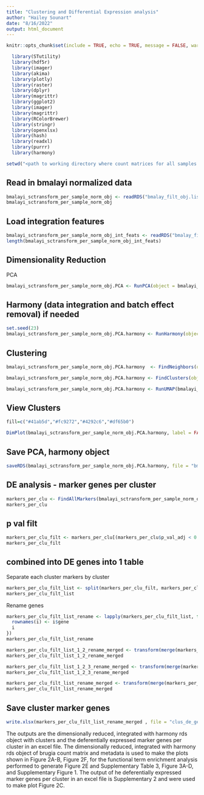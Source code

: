 ```yaml
---
title: "Clustering and Differential Expression analysis"
author: "Hailey Sounart"
date: "8/16/2022"
output: html_document
---
```


```r
knitr::opts_chunk$set(include = TRUE, echo = TRUE, message = FALSE, warning =FALSE)
```

```r
  library(STutility)
  library(hdf5r)
  library(imager)
  library(akima)
  library(plotly)
  library(raster)
  library(dplyr)
  library(magrittr)
  library(ggplot2)
  library(imager) 
  library(magrittr)
  library(RColorBrewer)
  library(stringr)
  library(openxlsx)
  library(hash)
  library(readxl)
  library(purrr)
  library(harmony)
```

```r

setwd("<path to working directory where count matrices for all samples reside>")
``` 

## Read in bmalayi normalized data

``` r

bmalayi_sctransform_per_sample_norm_obj <- readRDS("bmalay_filt_obj.list.nfeat.merged.rds")
bmalayi_sctransform_per_sample_norm_obj

```

## Load integration features
``` r

bmalayi_sctransform_per_sample_norm_obj_int_feats <- readRDS("bmalay_filt_obj.list.nfeat.integration.features.rds")
length(bmalayi_sctransform_per_sample_norm_obj_int_feats)

```

## Dimensionality Reduction

PCA
``` r


bmalayi_sctransform_per_sample_norm_obj.PCA <- RunPCA(object = bmalayi_sctransform_per_sample_norm_obj, assay = "SCT", features = bmalayi_sctransform_per_sample_norm_obj_int_feats)

```

## Harmony (data integration and batch effect removal) if needed

```r

set.seed(23)
bmalayi_sctransform_per_sample_norm_obj.PCA.harmony <- RunHarmony(object = bmalayi_sctransform_per_sample_norm_obj.PCA, vars_use = c("worm_sample"), group.by.vars = c("worm_sample"), reduction = "pca", assay.use = "SCT", plot_convergence = TRUE, dims.use = 1:10, theta = 0, max.iter.harmony = 80)

``` 

## Clustering 

``` r

bmalayi_sctransform_per_sample_norm_obj.PCA.harmony  <- FindNeighbors(object = bmalayi_sctransform_per_sample_norm_obj.PCA.harmony, verbose = FALSE, reduction = "harmony", dims = 1:10, k.param = 10) 

bmalayi_sctransform_per_sample_norm_obj.PCA.harmony <- FindClusters(object = bmalayi_sctransform_per_sample_norm_obj.PCA.harmony, verbose = FALSE, resolution = 0.3) 

bmalayi_sctransform_per_sample_norm_obj.PCA.harmony <- RunUMAP(bmalayi_sctransform_per_sample_norm_obj.PCA.harmony, reduction = "harmony", dims = 1:10)

```


## View Clusters

```r

fill=c("#41ab5d","#fc9272","#4292c6","#df65b0")

DimPlot(bmalayi_sctransform_per_sample_norm_obj.PCA.harmony, label = FALSE, cols = fill, pt.size = 3)

```
## Save PCA, harmony object

``` r

saveRDS(bmalayi_sctransform_per_sample_norm_obj.PCA.harmony, file = "bmalayi_clusters.rds")

```

## DE analysis - marker genes per cluster

``` r

markers_per_clu <- FindAllMarkers(bmalayi_sctransform_per_sample_norm_obj.PCA.harmony, assay = "SCT", logfc.threshold = 0.1)
markers_per_clu

```

## p val filt

``` r

markers_per_clu_filt <- markers_per_clu[(markers_per_clu$p_val_adj < 0.05),]
markers_per_clu_filt

```

## combined into DE genes into 1 table

Separate each cluster markers by cluster
``` r

markers_per_clu_filt_list <- split(markers_per_clu_filt, markers_per_clu_filt$cluster)
markers_per_clu_filt_list

```

Rename genes
``` r
markers_per_clu_filt_list_rename <- lapply(markers_per_clu_filt_list, function(i) {
  rownames(i) <- i$gene
  i
})
markers_per_clu_filt_list_rename

```

```r

markers_per_clu_filt_list_1_2_rename_merged <- transform(merge(markers_per_clu_filt_list_rename[[1]], markers_per_clu_filt_list_rename[[2]],by="row.names",all.x=TRUE,all.y=TRUE), row.names=Row.names, Row.names=NULL) #,all.y=TRUE
markers_per_clu_filt_list_1_2_rename_merged

``` 

```r

markers_per_clu_filt_list_1_2_3_rename_merged <- transform(merge(markers_per_clu_filt_list_1_2_rename_merged, markers_per_clu_filt_list_rename[[3]],by="row.names",all.x=TRUE,all.y=TRUE), row.names=Row.names, Row.names=NULL) #,all.y=TRUE
markers_per_clu_filt_list_1_2_3_rename_merged

``` 

```r

markers_per_clu_filt_list_rename_merged <- transform(merge(markers_per_clu_filt_list_1_2_3_rename_merged, markers_per_clu_filt_list_rename[[4]],by="row.names",all.x=TRUE,all.y=TRUE), row.names=Row.names, Row.names=NULL) #,all.y=TRUE
markers_per_clu_filt_list_rename_merged

``` 

## Save cluster marker genes

``` r

write.xlsx(markers_per_clu_filt_list_rename_merged , file = "clus_de_genes_p0.05.xlsx", col.names=TRUE, row.names=TRUE)
```

The outputs are the dimensionally reduced, integrated with harmony rds object with clusters and the deferentially expressed marker genes per cluster in an excel file. The dimensionally reduced, integrated with harmony rds object of brugia count matrix and metadata is used to make the plots shown in Figure 2A-B, Figure 2F, for the functional term enrichment analysis performed to generate Figure 2E and Supplementary Table 3, Figure 3A-D, and Supplementary Figure 1. The output of he deferentially expressed marker genes per cluster in an excel file is Supplementary 2 and were used to make plot Figure 2C.